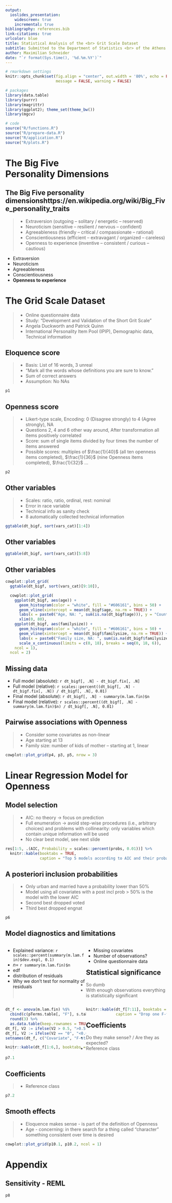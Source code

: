 ```yaml
---
output:
  ioslides_presentation:
    widescreen: true
    incremental: true
bibliography: references.bib
link-citations: true
urlcolor: blue
title: Statistical Analysis of the <br> Grit Scale Dataset
subtitle: Submitted to the Department of Statistics <br> of the Athens University of Economics and Business
author: Maximilian Schneider
date: "`r format(Sys.time(), '%d.%m.%Y')`"
---
```


<style>
.build > * {
    -webkit-transition: opacity 0ms ease-in-out;
    -webkit-transition-delay: 0ms;
    -moz-transition: opacity 0ms ease-in-out 0ms;
    -o-transition: opacity 0ms ease-in-out 0ms;
    transition: opacity 0ms ease-in-out 0ms;
}
slides > slide.title-slide {
    background-image: url('figures/background_title_page_1920x1080.jpg');
    background-size: 100% 100%;
}
slides > slide.dark {
    background-image: url('figures/background_title_page_1920x1080.jpg') !important;
    background-size: 100% 100% !important;
}
slides > slide.title-slide hgroup h1,
slides > slide.title-slide hgroup h2,
slides > slide.title-slide p,
slides > slide,
slides > slide hgroup h2 {
    color: black;
}
slides > slide.dark hgroup h2 {
    color: black;
    font-size: 72px;
    letter-spacing: 10;
}
div.footnotes {
    position: absolute;
    bottom: 0;
    margin-bottom: 10px;
    width: 80%;
    font-size: 0.6em;
}
table {
    caption-side: bottom
}
</style>

<script src="https://ajax.googleapis.com/ajax/libs/jquery/3.1.1/jquery.min.js"></script>
<script>
$(document).ready(function() {
  $('slide:not(.backdrop):not(.title-slide)').append('<div class=\"footnotes\">');

  $('footnote').each(function(index) {
    var text  = $(this).html();
    var fnNum = (index+1).toString();
    $(this).html(fnNum.sup());

    var footnote   = fnNum + '. ' + text + '<br/>';
    var oldContent = $(this).parents('slide').children('div.footnotes').html();
    var newContent = oldContent + footnote;
    $(this).parents('slide').children('div.footnotes').html(newContent);
  });
});
</script>

```r
# rmarkdown settings
knitr::opts_chunk$set(fig.align = "center", out.width = '80%', echo = FALSE, cache = FALSE,
                      message = FALSE, warning = FALSE)

# packages
library(data.table)
library(purrr)
library(magrittr)
library(ggplot2); theme_set(theme_bw())
library(mgcv)

# code
source("R/functions.R")
source("R/prepare-data.R")
source("R/application.R")
source("R/plots.R")
```

<!-- TODO

## Statistics

* REML is not suitable for model comparisons! Read wood chapter on model comparison
* Give frequencies of categories
* Consider cumulative frequencies for ordinal variables and the median
* Mention outlier are not so important because of n > 4000
  * Try `mvoutlier::uni.plot()`
* Try `sjPlot::tab_corr()`
* Model diagnostic: problematic: skewness of residuals
* Look at internally and externally studentized residuals
  * Maybe plot them against each other
  * Or plot the t-distribution with the values (https://online.stat.psu.edu/stat462/node/247/) (maybe histogram + theoretical distribution) (see data analysis notes)
* Outlier

## Presentation

* How long: 10min + 5min questions
* Don't forget figure titles
-->

# The Big Five <br> Personality Dimensions

## The Big Five personality dimensions<footnote>https://en.wikipedia.org/wiki/Big_Five_personality_traits</footnote>

<div class="notes">
> * Extraversion (outgoing -- solitary / energetic -- reserved)
> * Neuroticism (sensitive -- resilient / nervous -- confident)
> * Agreeableness (friendly -- critical / compassionate -- rational)
> * Conscientiousness (efficient -- extravagant / organized -- careless)
> * Openness to experience (inventive -- consistent / curious -- cautious)
</div>

* Extraversion
* Neuroticism
* Agreeableness
* Conscientiousness
* **Openness to experience**

# The Grid Scale Dataset

<div class="notes">
> * Online questionnaire data
> * Study: "Development and Validation of the Short Grit Scale"
> * Angela Duckworth and Patrick Quinn
> * International Personality Item Pool (IPIP), Demographic data, Technical information
</div>

## Eloquence score

<div class="notes">
> * Basis: List of 16 words, 3 unreal
> * "Mark all the words whose definitions you are sure to know."
> * Sum of correct answers
> * Assumption: No NAs
</div>

```r
p1
```

## Openness score

<div class="notes">
> * Likert-type scale, Encoding: 0 (Disagree strongly) to 4 (Agree strongly), NA
> * Questions 2, 4 and 6 other way around, After transformation all items positively correlated
> * Score: sum of single items divided by four times the number of items answered
> * Possible scores: multiples of $\frac{1}{40}$ (all ten openness items completed), $\frac{1}{36}$ (nine Openness items completed), $\frac{1}{32}$ ...
</div>

```r
p2
```

## Other variables

<div class="notes">
> * Scales: ratio, ratio, ordinal, rest: nominal
> * Error in race variable
> * Technical info as sanity check
> * 8 automatically collected technical information
</div>

```r
ggtable(dt_bigf, sort(vars_cat)[1:4])
```

## Other variables

```r
ggtable(dt_bigf, sort(vars_cat)[5:8])
```

## Other variables

```r
cowplot::plot_grid(
  ggtable(dt_bigf, sort(vars_cat)[9:10]),

  cowplot::plot_grid(
    ggplot(dt_bigf, aes(age)) +
      geom_histogram(color = "white", fill = "#606161", bins = 50) +
      geom_vline(xintercept = mean(dt_bigf$age, na.rm = TRUE)) +
      labs(x = paste0("Age, NA: ", sum(is.na(dt_bigf$age))), y = "Count") +
      xlim(0, 80),
    ggplot(dt_bigf, aes(familysize)) +
      geom_histogram(color = "white", fill = "#606161", bins = 50) +
      geom_vline(xintercept = mean(dt_bigf$familysize, na.rm = TRUE)) +
      labs(x = paste0("Family size, NA: ", sum(is.na(dt_bigf$familysize))), y = "Count") +
      scale_x_continuous(limits = c(0, 18), breaks = seq(0, 18, 6)),
    ncol = 1),
  ncol = 2)
```

## Missing data

* Full model (absolute): `r dt_bigf[, .N] - dt_bigf.fix[, .N]`
* Full model (relative): `r scales::percent((dt_bigf[, .N] - dt_bigf.fix[, .N]) / dt_bigf[, .N], 0.01)`
* Final model (absolute): `r dt_bigf[, .N] - summary(m.lam.fin)$n`
* Final model (relative): `r scales::percent((dt_bigf[, .N] - summary(m.lam.fin)$n) / dt_bigf[, .N], 0.01)`

## Pairwise associations with Openness

<div class="notes">
> * Consider some covariates as non-linear
> * Age starting at 13
> * Family size: number of kids of mother -- starting at 1, linear
</div>

```r
cowplot::plot_grid(p4, p3, p5, nrow = 3)
```

# Linear Regression Model for Openness

## Model selection

<div class="notes">
> * AIC: no theory $\rightarrow$ focus on prediction
> * Full enumeration $\rightarrow$ avoid step-wise procedures (i.e., arbitrary choices) and problems with collinearity: only variables which contain unique information will be used
> * No clear best model, see next slide
</div>

```r
res[1:5, .(AIC, Probability = scales::percent(probs, 0.01))] %>%
  knitr::kable(booktabs = TRUE,
               caption = "Top 5 models according to AIC and their probabilities to minimize the (estimated) information loss<footnote>Burnham, K. P.; Anderson, D. R. (2002), Model Selection and Multimodel Inference: A practical information-theoretic approach (2nd ed.), Springer-Verlag.</footnote>")
```

## A posteriori inclusion probabilities

<div class="notes">
> * Only urban and married have a probability lower than 50%
> * Model using all covariates with a post incl prob > 50% is the model with the lower AIC
> * Second best dropped voted
> * Third best dropped engnat
</div>


```r
p6
```

## Model diagnostics and limitations

<div style="float: left; width: 50%;">
* Explained variance: `r scales::percent(summary(m.lam.fin)$dev.expl, 0.1)`
* $n =$ `r summary(m.lam.fin)$n`
* edf
* distribution of residuals
* Why we don't test for normality of residuals
</div>

<div style="float: right; width: 50%;">
* Missing covariates
* Number of observations?
* Online questionnaire data
</div>

## Statistical significance

<div class="notes">
> * So dumb
> * With enough observations everything is statistically significant
</div>

<div style="float: left; width: 50%;">
```r
dt_f <- anova(m.lam.fin) %$%
  cbind(c(pTerms.table[, "F"], s.table[, "F"]), c(pTerms.pv, s.table[, "p-value"]) * 11) %>%
  round(3) %>%
  as.data.table(keep.rownames = TRUE)
dt_f[, V2 := ifelse(V2 > 0.5, ">0.5", V2)]
dt_f[, V2 := ifelse(V2 == "0", "<0.001", V2)]
setnames(dt_f, c("Covariate", "F-statistic", "p-value"))

knitr::kable(dt_f[1:6,], booktabs = TRUE)
```
</div>

<div style="float: right; width: 50%;">
```r
knitr::kable(dt_f[7:11], booktabs = TRUE,
             caption = "Drop one F-tests with Bonferroni correction (approximations for smooth terms<footnote>Wood, S.N. (2017). Generalized Additive Models: An Introduction with R, Second Edition (2nd ed.). Chapman and Hall/CRC.</footnote>)")
```
</div>

## Coefficients

<div class="notes">
> * Do they make sense? / Are they as expected?
> * Reference class
</div>

```r
p7.1
```

## Coefficients

<div class="notes">
> * Reference class
</div>

```r
p7.2
```

## Smooth effects

<div class="notes">
> * Eloquence makes sense - is part of the definition of Openness
> * Age - concerning: in there search for a thing called "character" something consistent over time is desired
</div>

```r
cowplot::plot_grid(p10.1, p10.2, ncol = 1)
```

# Appendix

## Sensitivity - REML

```r
p8
```

